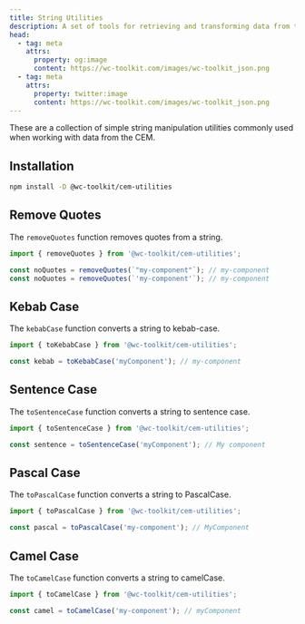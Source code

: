 ```yaml
---
title: String Utilities
description: A set of tools for retrieving and transforming data from the Custom Elements Manifest 
head:
  - tag: meta
    attrs:
      property: og:image
      content: https://wc-toolkit.com/images/wc-toolkit_json.png
  - tag: meta
    attrs:
      property: twitter:image
      content: https://wc-toolkit.com/images/wc-toolkit_json.png
---
```


These are a collection of simple string manipulation utilities commonly used when working with data from the CEM.

## Installation

```bash
npm install -D @wc-toolkit/cem-utilities
```

## Remove Quotes

The `removeQuotes` function removes quotes from a string.

```ts
import { removeQuotes } from '@wc-toolkit/cem-utilities';

const noQuotes = removeQuotes(`"my-component"`); // my-component
const noQuotes = removeQuotes(`'my-component'`); // my-component
```

## Kebab Case

The `kebabCase` function converts a string to kebab-case.

```ts
import { toKebabCase } from '@wc-toolkit/cem-utilities';

const kebab = toKebabCase('myComponent'); // my-component
```

## Sentence Case

The `toSentenceCase` function converts a string to sentence case.

```ts
import { toSentenceCase } from '@wc-toolkit/cem-utilities';

const sentence = toSentenceCase('myComponent'); // My component
```

## Pascal Case

The `toPascalCase` function converts a string to PascalCase.

```ts
import { toPascalCase } from '@wc-toolkit/cem-utilities';

const pascal = toPascalCase('my-component'); // MyComponent
```

## Camel Case

The `toCamelCase` function converts a string to camelCase.

```ts
import { toCamelCase } from '@wc-toolkit/cem-utilities';

const camel = toCamelCase('my-component'); // myComponent
```
